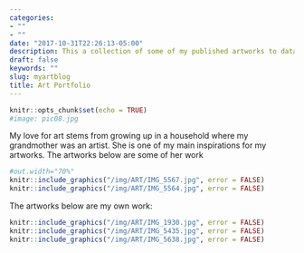 ```yaml
---
categories:
- ""
- ""
date: "2017-10-31T22:26:13-05:00"
description: This a collection of some of my published artworks to data.
draft: false
keywords: ""
slug: myartblog
title: Art Portfolio
---
```



```r
knitr::opts_chunk$set(echo = TRUE)
#image: pic08.jpg

```

My love for art stems from growing up in a household where my grandmother was an artist. She is one of my main inspirations for my artworks. 
The artworks below are some of her work

```r
#out.width="70%"
knitr::include_graphics("/img/ART/IMG_5567.jpg", error = FALSE)
knitr::include_graphics("/img/ART/IMG_5564.jpg", error = FALSE)
```


The artworks below are my own work:

```r
knitr::include_graphics("/img/ART/IMG_1930.jpg", error = FALSE)
knitr::include_graphics("/img/ART/IMG_5435.jpg", error = FALSE)
knitr::include_graphics("/img/ART/IMG_5638.jpg", error = FALSE)

```
